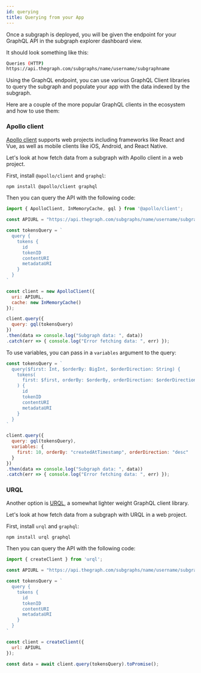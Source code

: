 ```yaml
---
id: querying
title: Querying from your App
---
```


Once a subgraph is deployed, you will be given the endpoint for your GraphQL API in the subgraph explorer dashboard view.

It should look something like this:

```sh
Queries (HTTP)
https://api.thegraph.com/subgraphs/name/username/subgraphname
```

Using the GraphQL endpoint, you can use various GraphQL Client libraries to query the subgraph and populate your app with the data indexed by the subgraph.

Here are a couple of the more popular GraphQL clients in the ecosystem and how to use them:

### Apollo client

[Apollo client](https://www.apollographql.com/docs/) supports web projects including frameworks like React and Vue, as well as mobile clients like iOS, Android, and React Native.

Let's look at how fetch data from a subgraph with Apollo client in a web project.

First, install `@apollo/client` and `graphql`:

```sh
npm install @apollo/client graphql
```

Then you can query the API with the following code:

```javascript
import { ApolloClient, InMemoryCache, gql } from '@apollo/client';

const APIURL = "https://api.thegraph.com/subgraphs/name/username/subgraphname";

const tokensQuery = `
  query {
    tokens {
      id
      tokenID
      contentURI
      metadataURI
    }
  }
`

const client = new ApolloClient({
  uri: APIURL,
  cache: new InMemoryCache()
});

client.query({
  query: gql(tokensQuery)
})
.then(data => console.log("Subgraph data: ", data))
.catch(err => { console.log("Error fetching data: ", err) });
```

To use variables, you can pass in a `variables` argument to the query:

```javascript
const tokensQuery = `
  query($first: Int, $orderBy: BigInt, $orderDirection: String) {
    tokens(
      first: $first, orderBy: $orderBy, orderDirection: $orderDirection
    ) {
      id
      tokenID
      contentURI
      metadataURI
    }
  }
`

client.query({
  query: gql(tokensQuery),
  variables: {
    first: 10, orderBy: "createdAtTimestamp", orderDirection: "desc"
  }
})
.then(data => console.log("Subgraph data: ", data))
.catch(err => { console.log("Error fetching data: ", err) });
```

### URQL

Another option is [URQL](https://formidable.com/open-source/urql/), a somewhat lighter weight GraphQL client library.

Let's look at how fetch data from a subgraph with URQL in a web project.

First, install `urql` and `graphql`:

```sh
npm install urql graphql
```

Then you can query the API with the following code:

```javascript
import { createClient } from 'urql';

const APIURL = "https://api.thegraph.com/subgraphs/name/username/subgraphname";

const tokensQuery = `
  query {
    tokens {
      id
      tokenID
      contentURI
      metadataURI
    }
  }
`

const client = createClient({
  url: APIURL
});

const data = await client.query(tokensQuery).toPromise();
```
